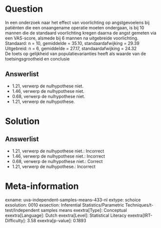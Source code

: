 Question
========

In een onderzoek naar het effect van voorlichting op angstgevoelens bij
patiënten die een onaangename operatie moeten ondergaan, is bij 10
mannen die de standaard voorlichting kregen daarna de angst gemeten via
een VAS-score, alsmede bij 6 mannen na uitgebreide voorlichting.\
Standaard: n = 10, gemiddelde = 35.10, standaardafwijking = 29.39\
Uitgebreid: n = 6, gemiddelde = 27.17, standaardafwijking = 24.32\
De toets op gelijkheid van populatievarianties heeft als waarde van de
toetsingsgrootheid en conclusie

Answerlist
----------

* 1.21, verwerp de nulhypothese niet.
* 1.46, verwerp de nulhypothese niet.
* 0.68, verwerp de nulhypothese niet.
* 1.21, verwerp de nulhypothese.

Solution
========

Answerlist
----------

* 1.21, verwerp de nulhypothese niet.: Incorrect
* 1.46, verwerp de nulhypothese niet.: Incorrect
* 0.68, verwerp de nulhypothese niet.: Correct
* 1.21, verwerp de nulhypothese.: Incorrect

Meta-information
================
exname: uva-independent-samples-means-433-nl
extype: schoice
exsolution: 0010
exsection: Inferential Statistics/Parametric Techniques/t-test/Independent samples means
exextra[Type]: Conceptual
exextra[Language]: Dutch
exextra[Level]: Statistical Literacy
exextra[IRT-Difficulty]: 3.58
exextra[p-value]: 0.1893
